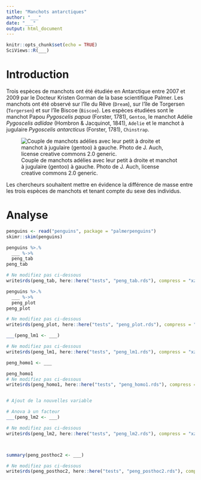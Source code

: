 ```yaml
---
title: "Manchots antarctiques"
author: "___"
date: "___"
output: html_document
---
```


```r
knitr::opts_chunk$set(echo = TRUE)
SciViews::R(___)
```

# Introduction

Trois espèces de manchots ont été étudiée en Antarctique entre 2007 et 2009 par le Docteur Kristen Gorman de la base scientifique Palmer. Les manchots ont été observé sur l'île du Rêve (`Dream`), sur l'île de Torgersen (`Torgersen`) et sur l'île Biscoe (`Biscoe`). Les espèces étudiées sont le manchot Papou *Pygoscelis papua* (Forster, 1781), `Gentoo`, le manchot Adélie *Pygoscelis adlidae* (Hombron & Jacquinot, 1841), `Adelie` et le manchot à jugulaire *Pygoscelis antarcticus* (Forster, 1781), `Chinstrap`.

![Couple de manchots adélies avec leur petit à droite et manchot à jugulaire (gentoo) à gauche. Photo de J. Auch, license creative commons 2.0 generic.](../figures/adelie_and_gentoo.jpg)

Les chercheurs souhaitent mettre en évidence la différence de masse entre les trois espèces de manchots et tenant compte du sexe des individus.

# Analyse

```r
penguins <- read("penguins", package = "palmerpenguins")
skimr::skim(penguins)
```

<!--% Décrivez en 2 à 3 phrases le tableau de données. Intéressez-vous aux valeurs manquantes, aux unités des variables... -->

<!--% Réalisez ensuite un tableau permettant de comparer la moyenne, l'écart-type des masses et le nombre d'observations pour chaque espèce et chaque sexe. Interprétez ensuite ce tableau en maximum 3 phrases en dessous de lui. -->

```r
penguins %>.%
  ___ %->%
  peng_tab
peng_tab 

# Ne modifiez pas ci-dessous
write$rds(peng_tab, here::here("tests", "peng_tab.rds"), compress = "xz")
```

<!--% Réalisez un graphique permettant de visualiser la comparaison entre les trois espèces et le sexe. Commentez ensuite ce graphique en maximum 3 phrases en dessous. -->

```r
penguins %>.%
  ___ %->%
  peng_plot
peng_plot

# Ne modifiez pas ci-dessous
write$rds(peng_plot, here::here("tests", "peng_plot.rds"), compress = "xz")
```

<!--% Effectuez une ANOVA à deux facteurs. Déterminez si vous devez employer un modèle complet ou un modèle sans interactions. Décrivez et interprétez votre modèle en 3 phrases maximum en dessous. -->

```r
___(peng_lm1 <- ___)

# Ne modifiez pas ci-dessous
write$rds(peng_lm1, here::here("tests", "peng_lm1.rds"), compress = "xz")
```

<!--% Vérifiez l'homoscédasticité grâce à un test de Bartlett. Interprétez votre résultats en 2 phrases en dessous. -->

```r
peng_homo1 <- ___

peng_homo1
# Ne modifiez pas ci-dessous
write$rds(peng_homo1, here::here("tests", "peng_homo1.rds"), compress = "xz")
```

<!--% Vérifiez la distribution Normale des résidus de votre modèle. Interprétez votre analyse en maximum 2 phrases en dessous. -->

```r

```

<!--% Le test de comparaison multiple ne peut pas être employé lorsqu'il y a des interactions. Une solution est de créer une nouvelle variable qui groupe les deux variables facteurs en une seule. Nommez cette nouvelle variable `group` et ajoutez à la au tableau `penguins`. Faites-le et réalisez une ANOVA à un facteur ensuite. Interprétez ce que vous obtenez en 4 phrases maximum en dessous. -->

```r
# Ajout de la nouvelles variable

# Anova à un facteur
___(peng_lm2 <- ___)

# Ne modifiez pas ci-dessous
write$rds(peng_lm2, here::here("tests", "peng_lm2.rds"), compress = "xz")
```

<!--% Vérifiez l'homoscédasticité des résidus de votre ANOVA à un facteur. Interprétez votre test en 2 phrases maximum en dessous. -->

```r

```

<!--% Vérifiez la distribution Normale des résidus de votre ANOVA à un facteurs. Sur cette base, indiquez si le modèle est utilisable et expliquez en 2 phrases maximum en dessous. -->

```r

```

<!--% Réalisez un test de comparaison multiple si cela se justifie. Interprétez vos résultats en 4 phrases maximum en dessous. -->

```r
summary(peng_posthoc2 <- ___)

# Ne modifiez pas ci-dessous
write$rds(peng_posthoc2, here::here("tests", "peng_posthoc2.rds"), compress = "xz")
```
